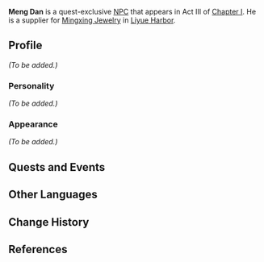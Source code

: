 {{Meta
<!-- REMOVE THIS TEMPLATE AFTER ADDING MISSING INFO -->
|missing_NPC_profile  = yes
}}
{{Character Infobox
|image            = NPC Meng Dan.png
|region           = Liyue
|voiceEN          = [http://www.franktodaro.tv/ Frank Todaro]<ref>Twitter: [https://twitter.com/FrankTodaroVO/status/1360358985749000194 EN VA Self Announcement]</ref>
|type             = Quest NPC
}}
'''Meng Dan''' is a quest-exclusive [[NPC]] that appears in Act III of [[Chapter I]]. He is a supplier for [[Mingxing Jewelry]] in [[Liyue Harbor]].
<!--
==Location==
<gallery>
NPC Location Meng Dan.png|Meng Dan's location
NPC Location Meng Dan Context.png|Additional context
</gallery>
-->
==Profile==
<!-- detailed story/lore information goes here -->
''(To be added.)''

===Personality===
''(To be added.)''

===Appearance===
''(To be added.)''

==Quests and Events==
{{Quests and Events}}

==Other Languages==
{{Other Languages
|default_hidden = 1
|en      = Meng Dan
|zhs     = 孟丹
|zhs_rm  = Mèng Dān
|zht     = 孟丹
|zht_rm  = Mèng Dān
|ja      = 孟丹
|ja_rm   = Moutan{{Assumed}}
|ko      = 맹단
|ko_rm   = Maengdan
|es      = Meng Dan
|fr      = Mengdan
|ru      = Мэн Дань
|th      = Meng Dan
|vi      = Meng Dan
|de      = Meng Dan
|id      = Mengdan
|pt      = Mengdan
|tr      = Meng Dan
|it      = Meng Dan
}}

==Change History==
{{Change History|1.0}}

==References==
{{Reflist}}
